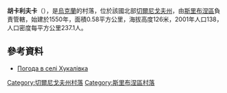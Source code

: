 {{coord|50|32|34|N|32|57|38|E|scale:100000|display=title}}

'''胡卡利夫卡'''（{{lang-uk|Хукалівка}}），是[[烏克蘭|烏克蘭]]的村落，位於該國北部[[切爾尼戈夫州|切爾尼戈夫州]]，由[[斯里布涅區|斯里布涅區]]負責管轄，始建於1550年，面積0.58平方公里，海拔高度126米，2001年人口138，人口密度每平方公里237.1人。

==參考資料==
* [http://weather.in.ua/ua/chernigovskaja/27622 Погода в селі Хукалівка] {{Wayback|url=http://weather.in.ua/ua/chernigovskaja/27622 |date=20160305103719 }}

[[Category:切爾尼戈夫州村落|Category:切爾尼戈夫州村落]]
[[Category:斯里布涅區村落|Category:斯里布涅區村落]]


{{Chernihiv-geo-stub}}
